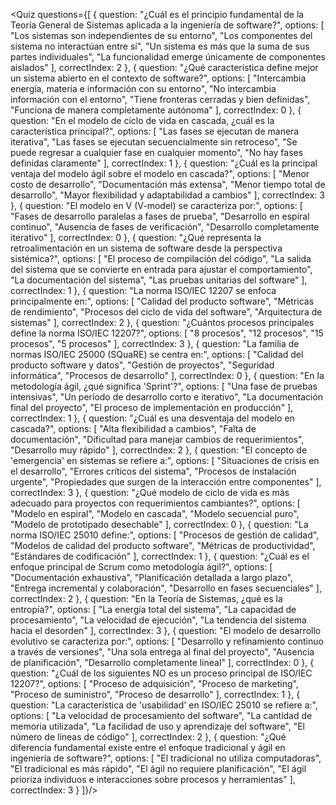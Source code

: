 <Quiz questions={[
	{
		question: "¿Cuál es el principio fundamental de la Teoría General de Sistemas aplicada a la ingeniería de software?",
		options: [
			"Los sistemas son independientes de su entorno",
			"Los componentes del sistema no interactúan entre sí",
			"Un sistema es más que la suma de sus partes individuales",
			"La funcionalidad emerge únicamente de componentes aislados"
		],
		correctIndex: 2
	},
	{
		question: "¿Qué característica define mejor un sistema abierto en el contexto de software?",
		options: [
			"Intercambia energía, materia e información con su entorno",
			"No intercambia información con el entorno",
			"Tiene fronteras cerradas y bien definidas",
			"Funciona de manera completamente autónoma"
		],
		correctIndex: 0
	},
	{
		question: "En el modelo de ciclo de vida en cascada, ¿cuál es la característica principal?",
		options: [
			"Las fases se ejecutan de manera iterativa",
			"Las fases se ejecutan secuencialmente sin retroceso",
			"Se puede regresar a cualquier fase en cualquier momento",
			"No hay fases definidas claramente"
		],
		correctIndex: 1
	},
	{
		question: "¿Cuál es la principal ventaja del modelo ágil sobre el modelo en cascada?",
		options: [
			"Menor costo de desarrollo",
			"Documentación más extensa",
			"Menor tiempo total de desarrollo",
			"Mayor flexibilidad y adaptabilidad a cambios"
		],
		correctIndex: 3
	},
	{
		question: "El modelo en V (V-model) se caracteriza por:",
		options: [
			"Fases de desarrollo paralelas a fases de prueba",
			"Desarrollo en espiral continuo",
			"Ausencia de fases de verificación",
			"Desarrollo completamente iterativo"
		],
		correctIndex: 0
	},
	{
		question: "¿Qué representa la retroalimentación en un sistema de software desde la perspectiva sistémica?",
		options: [
			"El proceso de compilación del código",
			"La salida del sistema que se convierte en entrada para ajustar el comportamiento",
			"La documentación del sistema",
			"Las pruebas unitarias del software"
		],
		correctIndex: 1
	},
	{
		question: "La norma ISO/IEC 12207 se enfoca principalmente en:",
		options: [
			"Calidad del producto software",
			"Métricas de rendimiento",
			"Procesos del ciclo de vida del software",
			"Arquitectura de sistemas"
		],
		correctIndex: 2
	},
	{
		question: "¿Cuántos procesos principales define la norma ISO/IEC 12207?",
		options: [
			"8 procesos",
			"12 procesos",
			"15 procesos",
			"5 procesos"
		],
		correctIndex: 3
	},
	{
		question: "La familia de normas ISO/IEC 25000 (SQuaRE) se centra en:",
		options: [
			"Calidad del producto software y datos",
			"Gestión de proyectos",
			"Seguridad informática",
			"Procesos de desarrollo"
		],
		correctIndex: 0
	},
	{
		question: "En la metodología ágil, ¿qué significa 'Sprint'?",
		options: [
			"Una fase de pruebas intensivas",
			"Un período de desarrollo corto e iterativo",
			"La documentación final del proyecto",
			"El proceso de implementación en producción"
		],
		correctIndex: 1
	},
	{
		question: "¿Cuál es una desventaja del modelo en cascada?",
		options: [
			"Alta flexibilidad a cambios",
			"Falta de documentación",
			"Dificultad para manejar cambios de requerimientos",
			"Desarrollo muy rápido"
		],
		correctIndex: 2
	},
	{
		question: "El concepto de 'emergencia' en sistemas se refiere a:",
		options: [
			"Situaciones de crisis en el desarrollo",
			"Errores críticos del sistema",
			"Procesos de instalación urgente",
			"Propiedades que surgen de la interacción entre componentes"
		],
		correctIndex: 3
	},
	{
		question: "¿Qué modelo de ciclo de vida es más adecuado para proyectos con requerimientos cambiantes?",
		options: [
			"Modelo en espiral",
			"Modelo en cascada",
			"Modelo secuencial puro",
			"Modelo de prototipado desechable"
		],
		correctIndex: 0
	},
	{
		question: "La norma ISO/IEC 25010 define:",
		options: [
			"Procesos de gestión de calidad",
			"Modelos de calidad del producto software",
			"Métricas de productividad",
			"Estándares de codificación"
		],
		correctIndex: 1
	},
	{
		question: "¿Cuál es el enfoque principal de Scrum como metodología ágil?",
		options: [
			"Documentación exhaustiva",
			"Planificación detallada a largo plazo",
			"Entrega incremental y colaboración",
			"Desarrollo en fases secuenciales"
		],
		correctIndex: 2
	},
	{
		question: "En la Teoría de Sistemas, ¿qué es la entropía?",
		options: [
			"La energía total del sistema",
			"La capacidad de procesamiento",
			"La velocidad de ejecución",
			"La tendencia del sistema hacia el desorden"
		],
		correctIndex: 3
	},
	{
		question: "El modelo de desarrollo evolutivo se caracteriza por:",
		options: [
			"Desarrollo y refinamiento continuo a través de versiones",
			"Una sola entrega al final del proyecto",
			"Ausencia de planificación",
			"Desarrollo completamente lineal"
		],
		correctIndex: 0
	},
	{
		question: "¿Cuál de los siguientes NO es un proceso principal de ISO/IEC 12207?",
		options: [
			"Proceso de adquisición",
			"Proceso de marketing",
			"Proceso de suministro",
			"Proceso de desarrollo"
		],
		correctIndex: 1
	},
	{
		question: "La característica de 'usabilidad' en ISO/IEC 25010 se refiere a:",
		options: [
			"La velocidad de procesamiento del software",
			"La cantidad de memoria utilizada",
			"La facilidad de uso y aprendizaje del software",
			"El número de líneas de código"
		],
		correctIndex: 2
	},
	{
		question: "¿Qué diferencia fundamental existe entre el enfoque tradicional y ágil en ingeniería de software?",
		options: [
			"El tradicional no utiliza computadoras",
			"El tradicional es más rápido",
			"El ágil no requiere planificación",
			"El ágil prioriza individuos e interacciones sobre procesos y herramientas"
		],
		correctIndex: 3
	}
]}/>